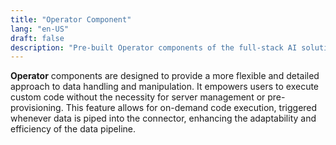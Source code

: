 ```yaml
---
title: "Operator Component"
lang: "en-US"
draft: false
description: "Pre-built Operator components of the full-stack AI solution - Instill Core https://github.com/instill-ai/instill-core"
---
```


**Operator** components are designed to provide a more flexible and detailed
approach to data handling and manipulation. It empowers users to execute custom
code without the necessity for server management or pre-provisioning. This
feature allows for on-demand code execution, triggered whenever data is piped
into the connector, enhancing the adaptability and efficiency of the data
pipeline.
